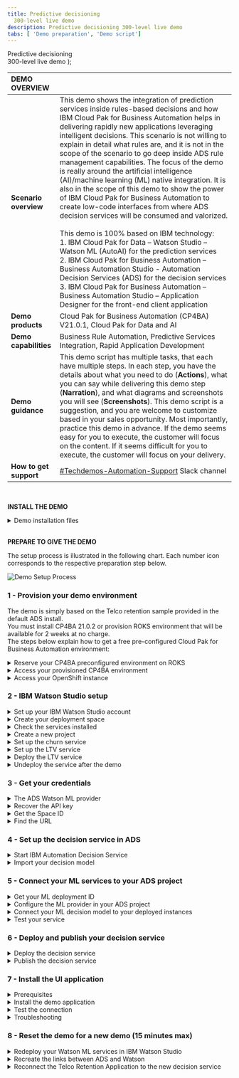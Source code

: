 ```yaml
---
title: Predictive decisioning
  300-level live demo
description: Predictive decisioning 300-level live demo
tabs: [ 'Demo preparation', 'Demo script']
---
```


  <span>
    Predictive decisioning <br/> 300-level live demo
  </span> );

<span id="top"></span>

| DEMO OVERVIEW | |
| :---         | :--- |
| **Scenario overview** | This demo shows the integration of prediction services inside rules-based decisions and how IBM Cloud Pak for Business Automation helps in delivering rapidly new applications leveraging intelligent decisions. This scenario is not willing to explain in detail what rules are, and it is not in the scope of the scenario to go deep inside ADS rule management capabilities. The focus of the demo is really around the artificial intelligence (AI)/machine learning (ML) native integration. It is also in the scope of this demo to show the power of IBM Cloud Pak for Business Automation to create low-code interfaces from where ADS decision services will be consumed and valorized. <br/><br/> This demo is 100% based on IBM technology: <br/> 1.	IBM Cloud Pak for Data – Watson Studio – Watson ML (AutoAI) for the prediction services <br/> 2.	IBM Cloud Pak for Business Automation – Business Automation Studio - Automation Decision Services (ADS) for the decision services <br/> 3.	IBM Cloud Pak for Business Automation – Business Automation Studio – Application Designer for the front-end client application |
| **Demo products** | Cloud Pak for Business Automation (CP4BA) V21.0.1, Cloud Pak for Data and AI |
| **Demo capabilities** | Business Rule Automation, Predictive Services Integration, Rapid Application Development |
| **Demo guidance** | This demo script has multiple tasks, that each have multiple steps. In each step, you have the details about what you need to do (**Actions**), what you can say while delivering this demo step (**Narration**), and what diagrams and screenshots you will see (**Screenshots**). This demo script is a suggestion, and you are welcome to customize based in your sales opportunity. Most importantly, practice this demo in advance. If the demo seems easy for you to execute, the customer will focus on the content. If it seems difficult for you to execute, the customer will focus on your delivery. |
| **How to get support** | <a href="https://ibm.enterprise.slack.com/app_redirect?channel=techdemos-automation-support" target="_blank" rel="noreferrer">#Techdemos-Automation-Support</a> Slack channel |

<br/>

<span id="install-the-demo"></span>

**INSTALL THE DEMO**

<details>

<summary>Demo installation files</summary>

<br/>

Before proceeding with the steps below, please download the following files: <br/>
•	[Customer churn data](./customer-churn-data.csv) <br/>
•	[Customer LTV data](./customer-LTV-data.csv) <br/>
•	<a href="./Retention-Policy.pdf" target="_blank" rel="noreferrer">Retention policy</a> <br/>
•	[Telco retention application](./Telco_Retention_Application-V21.twx) <br/>
•	[Telco retention decision service](./Telco-retention-decision-service-V10.zip) <br/>

<br/>

These files will be referenced in the steps below.

<br/>

</details>

<br/>

**PREPARE TO GIVE THE DEMO**

The setup process is illustrated in the following chart. Each number icon corresponds to the respective preparation step below. <br/>

![Demo Setup Process](./images/0-demo-installation-process.png)

### 1 - Provision your demo environment

The demo is simply based on the Telco retention sample provided in the default ADS install. <br/>
You must install CP4BA 21.0.2 or provision ROKS environment that will be available for 2 weeks at no charge. <br/>
The steps below explain how to get a free pre-configured Cloud Pak for Business Automation environment:

<details>

<summary>Reserve your CP4BA preconfigured environment on ROKS</summary>
<br/>

1. Log in to the <a href="http://techzone.ibm.com" target="_blank" rel="noreferrer">IBM Technology Zone</a> using your IBM ID. Then, click on the **Activation Kits** tab. <br/><br/>

![TechZone](./images/1-Techzone_600.png)
<br/><br/>

2. Scroll down to click on the **Cloud Pak for Business Automation** tile. <br/><br/>

![CP4BA Activation Kit](./images/1-CP4BA_Activation_Kit_600.png)
<br/><br/>

3. Click on the **Environments - Reserve Here!** tab. Then, select the **Reserve Here! - Cloud Pak for Business Automation OpenShift Demo Environments** tile. <br/><br/>

4. Click on the **Preinstalled OpenShift Environments** tab. Then, select the latest version of the **Preinstalled CP4BA on Red Hat OpenShift on IBM Cloud**. <br/><br/>

5. Select **Reserve now**. Then, after entering the **Purpose**, **Preferred Geography**, and **Notes**, click on **Submit**. <br/><br/>

6. When you are done, you will see a confirmation message. In addition, you will receive a confirmation email with all the access links. <br/><br/>

![Confirmation](./images/1-Confirmation_600.png)
<br/><br/>

![Confirmation Email](./images/1-Confirmation_email_600.png)
<br/><br/>

7. Then, you will receive an email confirming that your instance is provisioned. It may take 30 to 45 minutes. <br/><br/>

![Instance Provisioned](./images/1-Ready_email_600.png)
<br/><br/>

**[Go to top](#top)**

</details>

<details>

<summary>Access your provisioned CP4BA environment</summary>
<br/>

1. Log in to the <a href="http://techzone.ibm.com" target="_blank" rel="noreferrer">IBM Technology Zone</a>. <br/><br/>

2. At the top right corner, click on the **Profile** icon. Then, click on **Reservations**. You will then be directed to the **My reservations** page, in which you can see your reservation details. Note: Bookmark this page for ease of reference. <br/><br/>

![Reservations](./images/2-Reservations_600.png)
<br/><br/>

![My Reservations](./images/2-My_Reservations_600.png)
<br/><br/>

3. Once it's provisioned, your instance should look like the screenshot below. <br/><br/>

![Provisioned Instance](./images/2-Provisioned_Instance_600.png)
<br/><br/>

**[Go to top](#top)**

</details>

<details>

<summary>Access your OpenShift instance</summary>
<br/>

When your instance is provisioned, you should receive a confirmation email with the access links. If the links are not attached to the email, please refer to the steps below. <br/><br/>

1. Go to the <a href="https://github.ibm.com/jgoodhue/cp4ba-roks-install" target="_blank" rel="noreferrer">START HERE</a> section in your OpenShift Instance. Note: The link is also provided in the confirmation email. <br/><br/>

![IBM Technology Zone](./images/3-Start_Here_600.png)
<br/><br/>

2. Click to open the **README.md** file, and scroll down to click on **Preinstalled Cluster**. Under **Instructions**, click on **2 - Wait for your cluster** to expand the section and follow step 2.2. <br/><br/>

3. From your **Reservation** page, double-click on your instance, and copy your **Environment ID**. <br/><br/>

![Environment ID](./images/3-EnvironmentID_600.png)
<br/><br/>

4. Log in to your <a href="https://cloud.ibm.com/kubernetes/clusters?platformType=openshift" target="_blank" rel="noreferrer">IBM Cloud</a> account. <br/><br/>

5. On the top menu, swap to the **DTESQUAD** account. <br/><br/>

![DTESQUAD](./images/3-DTE_Squad_600.png)
<br/><br/>

6. From the **Clusters** menu, search for your cluster using the **Environment ID** that was copied from step 3. <br/><br/>

![Clusters](./images/3-Cluster_Menu_600.png)
<br/><br/>

7. Check that your cluster's state is green, and double-click on it. Check that your **Ingress subdomain** is set up, and open your **OpenShift web console**. <br/><br/>

8. Open the **Workloads** menu, and select **Config Maps**. Then, set your project to **dtecp4ba**. <br/> <br/>

9. Search for **access** to access the **icp4Adeploy-cp4ba-access-info** file. Open this file to access all your access links and credentials to the various environments. Note: You have the **ADS-runtime-access-info** in that file as well. <br/> <br/>

![Access](./images/3-Access_600.png)
<br/><br/>

10. The important link is the **BAStudio URL**. From this URL, you will be able to access the key elements of the demo: <br/>
•	Business Automation Studio <br/>
•	Application Designer <br/>
•	Automation Decision Services <br/> <br/>

11. You are now ready to set up the demo. Open **BAStudio** from the ADS link in the access file.

<br/><br/>

**[Go to top](#top)**

</details>

<span id="prep-2"></span>

### 2 - IBM Watson Studio setup

<details>

<summary>Set up your IBM Watson Studio account</summary>
<br/>

1. Click <a href="http://cloud.ibm.com/" target="_blank" rel="noreferrer">here</a> to log in to your IBM Cloud account, or create a new one. <br/><br/>

2. Click on **Catalog** at the top, and type **Watson Studio** in the search menu. Then, select **Watson Studio Lite**. <br/><br/>

![Watson Studio](./images/2-1-Watson_Studio_600.png)
<br/><br/>

![Watson Studio Lite](./images/2-1-Watson_Studio_Lite_600.png)
<br/><br/>

3. Select a location for your service. Select the **Lite** plan (free), and click **Create**. <br/><br/>

4. Once it's provisioned, click on **Get Started**. <br/><br/>

**[Go to top](#top)**

</details>

<details>

<summary>Create your deployment space</summary>
<br/>

1. Click on **New deployment space**. <br/><br/>

![Get Started](./images/2-1-Get_Started_600.png)
<br/><br/>

2. Give a name to your deployment space (e.g., [your name]-deployment-space). <br/><br/>

3. Create your **Cloud Object Storage** service. <br/>
a.	Go in the **Select object service** section, and click **Create**. <br/>
b.	Select the **Lite** version, and click **Create**. <br/> <br/>

4. Select your machine learning service. <br/>
a.	Go in the **Select machine learning service (optional)** section, and click **Create**. Then, select your location. <br/>
b.	Select the **Lite** version, and click **Create**. <br/>
c.	Click on **Select a machine learning service**, and scroll to select your newly created ML service. <br/>
d.	Click on **Create** (bottom right of the screen), and let the deployment space creation run. <br/>
e.	Once it's done, you should see a **The space is ready** message. Click on **View new space** to see your new deployment space. <br/> <br/>

![Preparing Space](./images/2-2-Space_Preparing_600.png)
<br/><br/>

![Space Ready](./images/2-2-Space_Ready_600.png)
<br/><br/>

**[Go to top](#top)**

</details>

<details>

<summary>Check the services installed</summary>
<br/>

1. Click on the **Menu** icon (top left corner). <br/><br/>

![Space](./images/2-2-View_Space_600.png)
<br/><br/>

2. Click on **Services**, and then select **Service instances**. <br/><br/>

![Services](./images/2-3-Services_600.png)
<br/><br/>

3. You should now see your 3 newly created services. <br/><br/>

![Service Instances](./images/2-3-Service_Instances_600.png)
<br/><br/>

**[Go to top](#top)**

</details>

<details>

<summary>Create a new project</summary>
<br/>

1. Click on **IBM Watson Studio**, and then click on **New project**. <br/><br/>

2. Select **Create an empty project**, and enter details for your project. Once it's created, you'll have an empty project. <br/><br/>

3. Click on **Add to project** and add the **AutoAI experiment**. <br/><br/>

![Empty Project](./images/2-4-Empty_Project_600.png)
<br/><br/>

![Choose Asset Type](./images/2-4-Add_AutoAI_600.png)
<br/><br/>

4. Enter a name for your experiment. Example: LOT-Customer retention demo experiment <br/><br/>

5. Click on **Associate a Machine Learning service instance**. <br/><br/>

6. Select your ML service instance, and click on **Associate service** in the blue ribbon. <br/><br/>

![Associate service](./images/2-4-Associate_Service_600.png)
<br/><br/>

7. In the AutoAI configuration menu, click on **Reload**. Your ML service should now show up. <br/><br/>

8. At the bottom right corner, click on **Create** to create your ML experiment in Watson Studio. Once it's completed, your AutoAI experiment is ready to be set up. <br/><br/>

**[Go to top](#top)**

</details>

<details>

<summary>Set up the churn service</summary>
<br/>

1. Under **Add data sources**, click on **Browse**. <br/><br/>

![Project](./images/2-4-Project_Ready_600.png)
<br/><br/>

2. Select the **customer-churn-data.csv** file. Note: This data file was already downloaded as one of the [demo installation files](#install-the-demo). <br/><br/>

![Select File](./images/2-5-Select_File_600.png)
<br/><br/>

3. Select the prediction criteria by following the steps below. <br/><br/>

a.	Click on **Select prediction column**. <br/><br/>

![Prediction Column](./images/2-5-Prediction_Column_600.png)
<br/><br/>

b.	Select **CHURN**. <br/><br/>

![Churn](./images/2-5-Churn_600.png)
<br/><br/>

c.	Click on **Run experiment**. Your AutoAI run will begin, and it should take around five minutes. Once it's done, the progress map's status will read **Experiment completed**. <br/><br/>

![Run Experiment](./images/2-5-Run_Experiment_600.png)
<br/><br/>

![Experiment Summary](./images/2-5-Experiment_600.png)
<br/><br/>

![Experiment Completed](./images/2-5-Experiment_Completed_600.png)
<br/><br/>

d.	Click on the first row in the **Pipeline leaderboard**, and then select **Save as**. <br/><br/>

![Pipeline Leaderboard](./images/2-5-Pipeline_600.png)
<br/><br/>

e.	Select **Model**, and click on **Create**. Then, you should see a **Saved model successfully** notification. <br/><br/>

![Model Details](./images/2-5-Model_600.png)
<br/><br/>

f.	Return to the project view by clicking on the ML experiment in the breadcrumb navigation bar. You should now see your Watson Machine Learning (WML) model listed. <br/><br/>

![Navigation Bar](./images/2-5-Breadcrumb_600.png)
<br/><br/>

![WML](./images/2-5-WML_600.png)
<br/><br/>

**[Go to top](#top)**

</details>

<details>

<summary>Set up the LTV service</summary>
<br/>

1. Follow the steps below to add the Customer LTV CSV to your data assets. <br/><br/>

a.	Click on **New Data asset**, and select **browse**. <br/><br/>

![Project View](./images/2-5-WML_600.png)
<br/><br/>

b.	Select the **customer-LTV-data.csv** file. Note: This data file was already downloaded as one of the [demo installation files](#install-the-demo). <br/><br/>

![Select File](./images/2-6-Select_File_600.png)
<br/><br/>

c.	The file should now appear in your list under **Data assets**. <br/><br/>

![Data Assets](./images/2-6-Data_Assets_600.png)
<br/><br/>

2. Follow the steps below to create a new AutoAI experiment. <br/><br/>

a.	Click on **New AutoAI experiment**, and enter details for your experiment. Make sure the ML service is associated to your experiment. Then, click **Create**. <br/><br/>

![New AutoAI Experiment](./images/2-6-New_AutoAI_600.png)
<br/><br/>

b.	Under **Add data sources**, click on **Select from project**. Select the **customer-LTV-data.csv** file, and click on **Select Asset**. <br/><br/>

![Add Data Sources](./images/2-6-Add_Data-Sources_600.png)
<br/><br/>

![Select Data Asset](./images/2-6-Select_Data_Asset_600.png)
<br/><br/>

c.	Under the **What do you want to predict?** section, select **LTV**. <br/><br/>

![LTV](./images/2-6-LTV_600.png)
<br/><br/>

d.	Click on **Run experiment**. The experiment should last around five minutes. Once it's done, the progress map's status will read **Experiment completed**. <br/><br/>

![Run Experiment](./images/2-6-Run_Experiment_600.png)
<br/><br/>

![Experiment Completed](./images/2-6-Experiment_Completed_600.png)
<br/><br/>

e.	Click on the first row in the **Pipeline leaderboard**. It is marked with a black star on the left column. Then, click **Save as**. <br/><br/>

![Pipeline Leaderboard](./images/2-6-Pipeline_Leaderboard_600.png)
<br/><br/>

f.	Select **Model**, and click on **Create**. Then, you should see a **Saved model successfully** notification. <br/><br/>

![Model Details](./images/2-6-Model_600.png)
<br/><br/>

g.	Click on the project to return to the project view. You should now see that the model has been created and listed. <br/><br/>

![Navigation Bar](./images/2-6-Breadcrumb_600.png)
<br/><br/>

![WML](./images/2-6-WML_600.png)
<br/><br/>

**[Go to top](#top)**

</details>

<details>

<summary>Deploy the LTV service</summary>
<br/>

#### Deploy the models in the deployment environment

Your free quota will be consumed as long as the models are deployed. <br/>
Deploy the models before the demonstration, and undeploy them as soon as the demo is done to not be overcharged and to save your free monthly quota. <br/><br/>

1. Select the LTV model, and click on the **ellipsis** icon. Then, click on **Promote**. <br/><br/>

![LTV Model Menu](./images/2-7-Promote_600.png)
<br/><br/>

2. Select your deployment space that was previously created. Click on **Promote**. <br/><br/>

![Deployment Space](./images/2-7-Deployment_Space_600.png)
<br/><br/>

3. Repeat steps 1 and 2 with the customer churn model. <br/><br/>

4. Click on **IBM Watson Studio** (top left corner). Select **Deployments** and then **View all spaces**. <br/><br/>

![IBM Watson Studio](./images/2-7-IBM_Watson_Studio_600.png)
<br/><br/>

5. Select the **Spaces** tab, and click on your deployment space. <br/><br/>

![Spaces](./images/2-7-Spaces_600.png)
<br/><br/>

6. In the **Assets** tab, you should see your two models that are ready to be executed. <br/><br/>

![Assets](./images/2-7-Assets_600.png)
<br/><br/>

7. At this point, nothing is deployed yet. You will be charged as soon as you execute the models. If you click on the **Deployments** tab, there should be no deployments to monitor. <br/><br/>

![Deployments](./images/2-7-Deployments_600.png)
<br/><br/>

8. In the **Assets** tab, select the LTV model and click on the **rocket** icon to start the service. <br/><br/>

![Deploy](./images/2-7-Deploy_600.png)
<br/><br/>

9. Give a name to the deployment, and click **Create**. When it's deployed, you should see the deployment message. <br/><br/>

![Create Deployment](./images/2-7-Create_Deployment_600.png)
<br/><br/>

10. Repeat steps 6 to 10 for the customer churn model. <br/><br/>

11. Click on the **Deployments** tab to see the services that are deployed. You will be charged until you undeploy the services after the demonstration. <br/><br/>

![Services Deployed](./images/2-7-Services_Deployed_600.png)
<br/><br/>

12. Get the Deployment ID to configure ADS. In the **Deployments** list, click on **Churn Service**. Then, copy the **Deployment ID**. Repeat this step to get the **Deployment ID** for the LTV service as well. <br/><br/>

**[Go to top](#top)**

</details>

<details>

<summary>Undeploy the service after the demo</summary>
<br/>

1. Start IBM Watson Studio from your <a href="http://cloud.ibm.com/" target="_blank" rel="noreferrer">IBM Cloud</a> account. <br/><br/>

2. Go in your deployment workspace to see that your 2 services are up and running. <br/><br/>

![Services Deployed](./images/2-8-Services_Deployed_600.png)
<br/><br/>

3. Select the **Churn Service**. Then, click on the **ellipsis** icon, and select **Delete**. Repeat this step for the **LTV Service**. <br/><br/>

4. In the **Deployments** tab, you should see that there are no deployments to monitor. Note: From now, your quota is not consumed anymore. <br/><br/>

![Deployments](./images/2-8-Deployments_600.png)
<br/><br/>

**[Go to top](#top)**

</details>

<span id="prep-3"></span>

### 3 - Get your credentials

<details>

<summary>The ADS Watson ML provider</summary>
<br/>

During your first installation, you will have to set up your ML provider. To do so, please refer to [5 - Connect your ML services to your ADS project](#prep-5). Note: You need to set up the ML provider only once. <br/><br/>

The ML provider needs the following information to connect to your IBM Watson Studio deployment workspace: <br/><br/>

![New Provider](./images/3-1-New_Provider_600.png)
<br/><br/>

The steps below will help you find these different elements: <br/>
•	API key <br/>
•	Space ID <br/>
•	URL <br/><br/>

**[Go to top](#top)**

</details>

<details>

<summary>Recover the API key</summary>
<br/>

The API key provides your personal credentials and allows an external application to connect to your deployment workspace in IBM Watson Studio. <br/><br/>

If you already have an API key, you can reuse it. Otherwise, you will need a new one. To get a new API key, please follow the steps below. <br/><br/>

1. Connect to your <a href="http://cloud.ibm.com/" target="_blank" rel="noreferrer">IBM Cloud</a> instance. <br/><br/>

2. Click on the **Manage** menu, and select **Access (IAM)**. <br/><br/>

![Manage Menu](./images/3-2-Manage_Menu_600.png)
<br/><br/>

3. Select **API keys**. <br/><br/>

![API Keys](./images/3-2-API_Keys_600.png)
<br/><br/>

4. Click on **Create an IBM Cloud API Key**. <br/><br/>

![Create an IBM Cloud API key](./images/3-2-Create_API_Key_600.png)
<br/><br/>

5. Enter a name and description for the API key. Then, click on **Create**. <br/><br/>

![Create](./images/3-2-Create_600.png)
<br/><br/>

6. You can unmask the API key to view it. This API key is required for your ML provider setup. You can directly copy it to your clipboard or download the API key locally and keep it for other uses. <br/><br/>

![Success](./images/3-2-Success_600.png)
<br/><br/>

![View API Key](./images/3-2-View_API_Key_600.png)
<br/><br/>

**[Go to top](#top)**

</details>

<details>

<summary>Get the Space ID</summary>
<br/>

1. Open your <a href="http://cloud.ibm.com/" target="_blank" rel="noreferrer">IBM Cloud</a> account. <br/><br/>

2. Click on the **Resource list** icon (left hand corner), and double-click on your Watson Studio instance. Then, click **Get Started**. <br/><br/>

![Services and Software](./images/3-3-Services_Software_600.png)
<br/><br/>

![Watson Studio](./images/3-3-Watson_Studio_600.png)
<br/><br/>

3. Click on the deployment workspace, and select the **Manage** tab. <br/><br/>

![Manage](./images/3-3-Manage_600.png)
<br/><br/>

4. In that tab, you will see your **Space ID** in the **Space GUID** field. Copy your **Space ID** and paste it in the **Space ID** field of your ML provider's setup view.

![Space ID](./images/3-3-SpaceID_600.png)
<br/><br/>

**[Go to top](#top)**

</details>

<details>

<summary>Find the URL</summary>
<br/>

The URL is the deployment URL of your workspace. Your 2 ML services must be deployed to retrieve the URL. If not, please review [2 - IBM Watson Studio setup](#prep-2) to deploy them. <br/><br/>

1. From your IBM Watson Studio instance, go to your deployment space. <br/><br/>

![IBM Watson Studio](./images/3-4-Watson_Studio_600.png)
<br/><br/>

2. Select the **Deployments** tab, and open one of the deployed models. <br/><br/>

![Deployments](./images/3-4-Deployments_600.png)
<br/><br/>

![Deployed Model](./images/3-4-Deployed_Model_600.png)
<br/><br/>

3. Under **Direct link**, the URL is the portion that is highlighted below. <br/><br/>

![URL](./images/3-4-URL_600.png)
<br/><br/>

4. Copy and paste this URL in the URL field of the ML provider setup, and you are all set to test your ML provider connection in ADS. <br/><br/>

Note: Don't forget to undeploy the models if you are not using them for a demo to avoid being overcharged. <br/><br/>

**[Go to top](#top)**

</details>

### 4 - Set up the decision service in ADS

<details>

<summary>Start IBM Automation Decision Service</summary>
<br/>

1. Open your OpenShift console from <a href="http://cloud.ibm.com/" target="_blank" rel="noreferrer">IBM Cloud</a>. <br/><br/>

2. Click on **Clusters**, and double-click on your cluster. If you have several clusters, recover your cluster ID from the **My reservations** page in IBM Technology Zone. <br/><br/>

![Clusters](./images/4-1-Clusters_600.png)
<br/><br/>

![Cluster](./images/4-1-Cluster_600.png)
<br/><br/>

3. Click on **OpenShift web console** to open it. <br/><br/>

![OpenShift Web Console](./images/4-1-OpenShift_Web_Console_600.png)
<br/><br/>

4. Open **Workloads** on the menu bar, and click on **Config Maps**. <br/><br/>

![Menu](./images/4-1-Workloads_600.png)
<br/><br/>

5. Search for **access**, and open the **icp4adeploy-cp4ba-access-inf** file. <br/><br/>

![Access](./images/4-1-Access_600.png)
<br/><br/>

6. Under **ADS-designer-access-info**, you'll find the URL and login credentials to access ADS. Copy and paste the URL in your browser (Chrome/Firefox), and log in using the credentials. <br/><br/>

7. On the menu bar, click on **Business automations** under **Design**. <br/><br/>

![Menu](./images/4-1-Business_Automations_600.png)
<br/><br/>

**[Go to top](#top)**

</details>

<details>

<summary>Import your decision model</summary>
<br/>

1. Under **Business automations**, click on **Create**. Then, select **Decision automations**. <br/><br/>

![Business Automations](./images/4-2-Business_Automations_600.png)
<br/><br/>

2. Provide a name to your decision automation: **Telco retention decision service**. Then, click **Create**. Accept all the privacy checks and close the guide tour views if you encounter any. <br/><br/>

3. Click on **Import**, and import your **Telco-retention-decision-service-V10.zip** file. Note: This data file was already downloaded as one of the [demo installation files](#install-the-demo). <br/><br/>

![Import](./images/4-2-Import_600.png)
<br/><br/>

4. You should now see the Telco retention decision service.

![Telco](./images/4-2-DS_600.png)
<br/><br/>

**[Go to top](#top)**

</details>

<span id="prep-5"></span>

### 5 - Connect your ML services to your ADS project

<details>

<summary>Get your ML deployment ID</summary>
<br/>

Refer to [2 - IBM Watson Studio setup](#prep-2) (**Deploy the LTV service** section), and get the deployment IDs for your 2 ML models. <br/><br/>

**[Go to top](#top)**

</details>

<details>

<summary>Configure the ML provider in your ADS project</summary>
<br/>

1. Open **Automation Studio** from your provisioned environment. <br/><br/>

2. Open your decision project by double-clicking on the tile. <br/><br/>

![Decision](./images/5-2-Business_Automations_600.png)
<br/><br/>

3. Click on the **ellipsis** icon next to the service name, and select **Settings**. <br/><br/>

![Settings](./images/5-2-Settings_600.png)
<br/><br/>

4. Select **Machine learning providers**, and click on **New**. <br/><br/>

![ML Providers](./images/5-2-ML_Providers_600.png)
<br/><br/>

5. Select **Watson ML** as the provider type. Enter your API Key that was saved from IBM Watson Studio (refer to [3 - Get your credentials](#prep-3)).

![New Provider](./images/5-2-New_Provider_600.png)
<br/><br/>

6. Enter the **Space ID** for your deployment space. <br/><br/>

![Deployment Space](./images/5-2-Space_600.png)
<br/><br/>

7. Enter the **Service URL** found in your deployed artifact. <br/><br/>

![Service](./images/5-2-Service_600.png)
<br/><br/>

8. Test the connection. When it's done, click **Save**. your ML provider is now configured. <br/><br/>

![Configured](./images/5-2-Configured_600.png)
<br/><br/>

**[Go to top](#top)**

</details>

<details>

<summary>Connect your ML decision model to your deployed instances</summary>
<br/>

1. Select your decision service. <br/><br/>

![Decision Service](./images/5-3-DS_600.png)
<br/><br/>

2. In the **Predictive models** tab, select the **Customer Churn** model. <br/><br/>

![Predictive Models](./images/5-3-Predictive_Models_600.png)
<br/><br/>

3. The status of the ML provider should read: **Not connected**. Click on **Connect**. <br/><br/>

![ML Provider](./images/5-3-ML_Provider_600.png)
<br/><br/>

4. Select your **Machine learning provider**. <br/><br/>

![Select Provider](./images/5-3-Select_Provider_600.png)
<br/><br/>

5. Select the deployed service to connect to. Click **Next** twice, and then click **Run**. <br/><br/>

![Select Deployed Service](./images/5-3-Select_Deployed_Service_600.png)
<br/><br/>

![Run](./images/5-3-Run_600.png)
<br/><br/>

6. A **Test succeeded** notification should display. <br/><br/>

![Success](./images/5-3-Success_600.png)
<br/><br/>

7. Click on **Next**, and then click on **Generate from test output**. Click on **OK**, and then select **Apply**. Your service is now connected to the churn prediction ML service. <br/><br/>

![Generate from Test Output](./images/5-3-Generate_600.png)
<br/><br/>

![Output](./images/5-3-Output_600.png)
<br/><br/>

8. Repeat steps 2 to 7 to connect the LTV service. <br/><br/>

**[Go to top](#top)**

</details>

<details>

<summary>Test your service</summary>
<br/>

1. In the **Telco retention DS** project, select **Retention offer**. Select **Run** twice. <br/><br/>

![Telco](./images/5-4-Telco_600.png)
<br/><br/>

2. Under the **Run** tab, note that your LTV and churn services have been invoked. <br/><br/>

![Run](./images/5-4-Run_600.png)
<br/><br/>

3. Select another profile, and click **Run**. Note: Undeploy your ML services when the demo is terminated. <br/><br/>

![Profile](./images/5-4-Profile_600.png)
<br/><br/>

**[Go to top](#top)**

</details>

<span id="prep-6"></span>

### 6 - Deploy and publish your decision service

<details>

<summary>Deploy the decision service</summary>
<br/>

1. Open IBM Automation Decision Services, and open the **Telco retention decision service**. <br/><br/>

![Business Automations](./images/6-1-Business_Automations_600.png)
<br/><br/>

2. Click on **Share changes** to push the service details in GitHub and share changes (if any). <br/><br/>

![Share Changes](./images/6-1-Share_Changes_600.png)
<br/><br/>

3. Click on the **View history** tab, and click on **Version +** in the first row. <br/><br/>

![Version](./images/6-1-Version_+_600.png)
<br/><br/>

4. Give a name to your version and provide a description. Then, click **Create**. <br/><br/>

![Create](./images/6-1-Create_600.png)
<br/><br/>

5. Click on the **Deploy** tab, and expand your newly created version. <br/><br/>

![Deploy](./images/6-1-Deploy_600.png)
<br/><br/>

6. Click on **Deploy** twice, and stay on the page. <br/><br/>

![Deploy](./images/6-1-Deploy_DS_600.png)
<br/><br/>

7. After the deployment successfully completes, click on **Business Automations**, and you should now see your new decision service version. <br/><br/>

![Decision service](./images/6-1-DS_600.png)
<br/><br/>

**[Go to top](#top)**

</details>

<details>

<summary>Publish the decision service</summary>
<br/>

1. Click on the **ellipsis** icon, and select **Publish**. <br/><br/>

![Publish](./images/6-2-Publish_600.png)
<br/><br/>

2. After a few seconds, you will see the information below. <br/><br/>

![Publish](./images/6-2-Info_600.png)
<br/><br/>

3. Your service is now ready to be used by the Telco retention application. <br/><br/>

![Service](./images/6-2-Service_600.png)
<br/><br/>

**[Go to top](#top)**

</details>

### 7 - Install the UI application

<details>

<summary>Prerequisites</summary>
<br/>

To install the demo's front end interface, make sure that: <br/><br/>

1. You have access to Business Automation Studio -- Application Designer. <br/><br/>

2. You have deployed your **telco_retention_ds** decision service. <br/><br/>

![Decision Service](./images/7-1-DS_600.png)
<br/><br/>

3. You have the **Telco_Retention_Application-V21.twx** project file ready. Note: This data file was already downloaded as one of the [demo installation files](#install-the-demo).

**[Go to top](#top)**

</details>

<details>

<summary>Install the demo application</summary>
<br/>

1. Open **Business Automation Studio** and check that the **telco_retention_ds** service is correctly deployed. <br/><br/>

2. On the menu bar, click on **Business automations** under **Design**. <br/><br/>

![Business Applications](./images/7-2-Business_Applications_600.png)
<br/><br/>

3. There should be no deployed applications if you are starting from a newly provisioned ROKS instance. <br/><br/>

![Business Applications](./images/7-2-No_Applications_600.png)
<br/><br/>

4. Click on **Import**, and select the **Telco_Retention_Application-V21.twx** project file. Click **OK**, and wait for the **Import successful** message to appear. <br/><br/>

![Import](./images/7-2-Import_600.png)
<br/><br/>

5. **Telco Retention Application** should now appear under **Business applications**. <br/><br/>

![Telco](./images/7-2-Telco_600.png)
<br/><br/>

6. Click on the **Telco Retention Application** tile to view the details. <br/><br/>

![Telco](./images/7-2-Telco_Tile_600.png)
<br/><br/>

7. Select the **Automation services** tab, and check that your application is linked to your deployed automation service. <br/><br/>

![Automation Services](./images/7-2-Automation_Services_600.png)
<br/><br/>

8. To view how the demo is built, click on **Open**. To give a customer demo, click on **Preview**. <br/><br/>

![Demo](./images/7-2-Open_Preview_600.png)
<br/><br/>

9. After a few seconds, the demo panel should appear. Resize it to show the entire screen. <br/><br/>

![Demo Panel](./images/7-2-Demo_Panel_600.png)
<br/><br/>

**[Go to top](#top)**

</details>

<details>

<summary>Test the connection</summary>
<br/>

1. You have three predefined customers that you can find by clicking on the **Search customer** help icon. <br/><br/>

![Help](./images/7-3-Customers_600.png)
<br/><br/>

2. Enter **John Smith** in the search text field, and click on the search button. <br/><br/>

3. You should see **1 customer found** appear with the customer details prefilled. <br/><br/>

![John Smith](./images/7-3-John_Smith_600.png)
<br/><br/>

4. Click on **Get offer**. <br/><br/>

![Get Offer](./images/7-3-Get_Offer_600.png)
<br/><br/>

5. If the demo is correctly installed, you should see the decision service results appearing. Congratulations! You are done with the demo install. You are ready to demo. <br/><br/>

![Results](./images/7-3-DS_Results_600.png)
<br/><br/>

**[Go to top](#top)**

</details>

<details>

<summary>Troubleshooting</summary>
<br/>

**I don't see the deployed decision service.** <br/><br/>

If you don’t see the Telco retention decision service, it may be due to an incomplete deployment phase. Make sure that you have published your deployed decision service in ADS. Refer to the deployment steps in [6 - Deploy and publish your decision service](#prep-6). <br/><br/>

**I get an error when I launch the service after a reconnection.** <br/><br/>

After reconfiguring your service connection, you may have some errors when you invoke your service during the preview. It may be due to some cash authorization access problems. It should work after you clean all your browser's cache data (including cookies) and restart Application Designer. <br/><br/>

**My decision service is deployed but with a different name.** <br/><br/>

You will have to bind the decision node in Application Designer to your deployed service by following the steps below: <br/><br/>

1. Click on **Open** in your application tile. <br/> <br/>

2. Click on your user icon image, and open **Preferences**. <br/><br/>

![Preferences](./images/7-4-Preferences_600.png)
<br/><br/>

3. Select the **Advanced** view mode. Note: You may have to restart after this. <br/><br/>

![Advanced](./images/7-4-Advanced_600.png)
<br/><br/>

4. Click on the **Diagram** tab, in which you should see the application diagram. <br/><br/>

![Diagram](./images/7-4-Diagram_600.png)
<br/><br/>

5. Double-click on the **Call telco_retention_ds** box. <br/><br/>

6. Select the **Implementation** tab. Click on **Select**, and select your own decision service. Make sure you also select the **retentionOffer** operation. <br/><br/>

![Implementation](./images/7-4-Implementation_600.png)
<br/><br/>

7. Go in the **Data Mapping** section, and make sure the local variables are linked to your service input/output. <br/><br/>

![Data Mapping](./images/7-4-Data_Mapping_600.png)
<br/><br/>

8. If you have errors, it may be due to the import that caused duplications (ex: CustomerRecord_1). You must then make sure that the variables are from that new class to allow the data mapping. <br/><br/>

9. Click on the **Variables** tab, and select the customer (**CustomerRecord**). Select the duplicated type in the **Variable type** section. It should now be customer (CustomerRecord_1) type. <br/><br/>

![Variable](./images/7-4-Variable_600.png)
<br/><br/>

10. Repeat these steps for the subscription class. <br/><br/>

11. Return to the **Diagram** view. <br/><br/>

12. Reconnect your input and output data to map the new service type. You should now have no errors. Click on **Preview** and test the connection. <br/><br/>

**[Go to top](#top)**

</details>

### 8 - Reset the demo for a new demo (15 minutes max)

<details>

<summary>Redeploy your Watson ML services in IBM Watson Studio</summary>
<br/>

1. Follow the redeployment instructions in [2 - IBM Watson Studio setup](#prep-2). <br/><br/>

2. Once the 2 model instances are deployed in IBM Watson Studio, you are ready to reconnect your ADS to these new instances. <br/><br/>

![Deployments](./images/8-1-Deployments_600.png)
<br/><br/>

**[Go to top](#top)**

</details>

<details>

<summary>Recreate the links between ADS and Watson</summary>
<br/>

1. Open your ADS project. <br/><br/>

![Open](./images/8-2-Open_600.png)
<br/><br/>

2. Select **Telco retention**. <br/><br/>

![Telco](./images/8-2-Telco_Retention_600.png)
<br/><br/>

3. Click on **Customer Churn**. <br/><br/>

![Customer Churn](./images/8-2-Customer_Churn_600.png)
<br/><br/>

4. Click on **Edit configuration**. <br/><br/>

![Edit Configuration](./images/8-2-Edit_600.png)
<br/><br/>

5. An error message will appear claiming that your service is not connected yet. <br/><br/>

![Error](./images/8-2-Error_600.png)
<br/><br/>

6. Expand the customer churn and select your deployed model. <br/><br/>

![Expand](./images/8-2-Expand_600.png)
<br/><br/>

7. Click on **Next** twice, and then click on **Run**. <br/><br/>

![Next](./images/8-2-Next_600.png)
<br/><br/>

![Run](./images/8-2-Run_600.png)
<br/><br/>

8. Click on **Next**, and then click on **Generate from test output**. <br/><br/>

![Generate](./images/8-2-Generate_600.png)
<br/><br/>

9. Click on **OK**, and then click on **Apply**. <br/><br/>

![Output](./images/8-2-Output_600.png)
<br/><br/>

10. Click on **Telco retention** to return to your models. <br/><br/>

![Telco Retention](./images/8-2-Telco_600.png)
<br/><br/>

11. Repeat steps 3 to 9 for **Customer Lifetime Value**. <br/><br/>

![LTV](./images/8-2-LTV_600.png)
<br/><br/>

12. To test the decision service, click on **Telco retention**. <br/><br/>

![Telco Retention](./images/8-2-Breadcrumb_600.png)
<br/><br/>

13. Click on **Retention offer**. Then, click on **Run** three times to test the service. <br/><br/>

![Retention Offer](./images/8-2-Retention_600.png)
<br/><br/>

14. Click on **Run**. <br/><br/>

![Retention Offer](./images/8-2-John_600.png)
<br/><br/>

15. Your ML services must return new values. Then, click on **Share changes**. <br/><br/>

![Messages](./images/8-2-New_Values_600.png)
<br/><br/>

16. Click on **View history**, and then click on **Version +** to create a new version of the decision service. <br/><br/>

17. Select the **Deploy** tab, and click on **Deploy** to deploy the new version of the decision service. <br/><br/>

![Deploy](./images/8-2-Deploy_600.png)
<br/><br/>

18. Click on Business Automation to return to IBM Automation Studio. <br/><br/>

19. Click on the decision service tile to see the versions. <br/><br/>

![Decision Service](./images/8-2-DS_Tile_600.png)
<br/><br/>

20. Publish the new version. <br/><br/>

![Publish](./images/8-2-Publish_600.png)
<br/><br/>

**[Go to top](#top)**

</details>

<details>

<summary>Reconnect the Telco Retention Application to the new decision service</summary>
<br/>

1. Open **Application Designer**, and open the **Telco Retention Application**. <br/><br/>

![Telco Retention Application](./images/8-3-Telco_Retention_App_600.png)
<br/><br/>

2. Click on the **Diagram** tab, and select the **Call telco_retention...** node. <br/><br/>

![Diagram](./images/8-3-Diagram_600.png)
<br/><br/>

![Node](./images/8-3-Node_600.png)
<br/><br/>

3. Select the **Implementation** tab. Note the name of the actual decision service. Here in this example, it is telco_retention_ds_Service.

![Implementation](./images/8-3-Implementation_600.png)
<br/><br/>

4. Click **New** to select the newly published decision service. <br/><br/>

5. Select the new decision service from the published services list. <br/><br/>

![Decision Service](./images/8-3-DS_600.png)
<br/><br/>

6. Select the **retentionOffer** operation. <br/><br/>

![retentionOffer](./images/8-3-retentionOffer_600.png)
<br/><br/>

7. In the operation combo, select the **retentionOffer** operation. <br/><br/>

![Operation](./images/8-3-Operation_600.png)
<br/><br/>

8. The data mapping must be redone. Since the new service has the same complex name types, Application Designer has automatically renamed the customer and subscription types by adding "**_1**" to the names of the types. <br/><br/>

![Data Mapping](./images/8-3-Data_Mapping_600.png)
<br/><br/>

9. Click on the icon on the left of the yellow arrow, and select the **customer** variable. <br/><br/>

![Icon](./images/8-3-Arrow_600.png)
<br/><br/>

![Customer](./images/8-3-Customer_600.png)
<br/><br/>

10. An error will appear due to the renaming. <br/><br/>

![Error](./images/8-3-Error_600.png)
<br/><br/>

11. Select the **subscription** variable under **Input Mapping** as well. Another error will appear. <br/><br/>

![Subscription](./images/8-3-Subscription_600.png)
<br/><br/>

![Error](./images/8-3-Input_Mapping_600.png)
<br/><br/>

12. Under **Output Mapping**, select the **message** and **estimated_cost** variables. <br/><br/>

![Mapping](./images/8-3-Output_Mapping_600.png)
<br/><br/>

13. Let's now solve the variable name change issue. Go in the **Variables** tab, and select the **customer** variable. <br/><br/>

![Variable](./images/8-3-Variable_600.png)
<br/><br/>

14. Click on **Select** in the **Variable type** field, and select the option with the "**_1**" (**customerRecord_1** in our case). <br/><br/>

![Select](./images/8-3-Select_600.png)
<br/><br/>

15. Repeat steps 13 and 14 for the **subscription** variable. <br/><br/>

![Select](./images/8-3-Select_Subscription_600.png)
<br/><br/>

16. Return to the **Diagram** tab, and click on the **Call telco_retention...** node again. Take a look at the **Data Mapping** tab to see that the errors are gone. <br/><br/>

![Data Mapping](./images/8-3-Errors_Gone_600.png)
<br/><br/>

17. We can optionally remove the original decision service that we noted in step 3. <br/><br/>

![Optional](./images/8-3-Remove_600.png)
<br/><br/>

18. Click on **Preview** to test the connection. Selecting **Sarah Miller** must return the result below. <br/><br/>

![Preview](./images/8-3-Sarah_Miller_600.png)
<br/><br/>

19. You are ready to demo. Note: Remember to undeploy your ML models in IBM Watson Studio after the demo to avoid being overcharged. <br/><br/>

**[Go to top](#top)**

</details>
